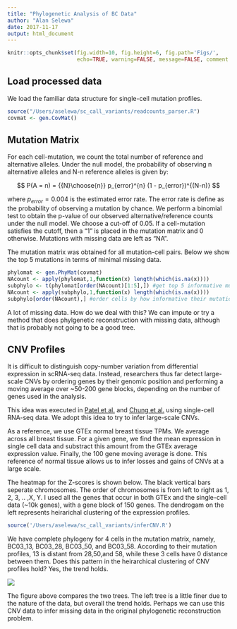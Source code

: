 ```yaml
---
title: "Phylogenetic Analysis of BC Data"
author: "Alan Selewa"
date: 2017-11-17
output: html_document
---
```


```r
knitr::opts_chunk$set(fig.width=10, fig.height=6, fig.path='Figs/',
                      echo=TRUE, warning=FALSE, message=FALSE, comment = NA)
```

## Load processed data

We load the familiar data structure for single-cell mutation profiles.

```r
source("/Users/aselewa/sc_call_variants/readcounts_parser.R")
covmat <- gen.CovMat()
```

## Mutation Matrix

For each cell-mutation, we count the total number of reference and alternative alleles. Under the null model, the probability of observing n alternative alleles and N-n reference alleles is given by:

$$ P(A = n) = {{N}\choose{n}}  p_{error}^{n} (1 - p_{error})^{(N-n)} $$

where $p_{error} = 0.004$ is the estimated error rate. The error rate is define as the probability of observing a mutation by chance. We perform a binomial test to obtain the p-value of our observed alternative/reference counts under the null model. We choose a cut-off of 0.05. If a cell-mutation satisfies the cutoff, then a "1" is placed in the mutation matrix and 0 otherwise. Mutations with missing data are left as "NA". 

The mutation matrix was obtained for all mutation-cell pairs. Below we show the top 5 mutations in terms of minimal missing data. 

```r
phylomat <- gen.PhyMat(covmat)
NAcount <- apply(phylomat,1,function(x) length(which(is.na(x))))
subphylo <- t(phylomat[order(NAcount)[1:5],]) #get top 5 informative mutations
NAcount <- apply(subphylo,1,function(x) length(which(is.na(x))))
subphylo[order(NAcount),] #order cells by how informative their mutations are
```

A lot of missing data. How do we deal with this? We can impute or try a method that does phylgenetic reconstruction with missing data, although that is probably not going to be a good tree. 

## CNV Profiles

It is difficult to distinguish copy-number variation from differential expression in scRNA-seq data. Instead, researchers thus far detect large-scale CNVs by ordering genes by their genomic position and performing a moving average over ~50-200   gene blocks, depending on the number of genes used in the analysis.

This idea was executed in [Patel et al.](http://science.sciencemag.org/content/early/2014/06/11/science.1254257) and [Chung et al.](https://www.nature.com/articles/ncomms15081) using single-cell RNA-seq data. We adopt this idea to try to infer large-scale CNVs.

As a reference, we use GTEx normal breast tissue TPMs. We average across all breast tissue. For a given gene, we find the mean expression in single cell data and substract this amount from the GTEx average expression value. Finally, the 100 gene moving average is done. This reference of normal tissue allows us to infer losses and gains of CNVs at a large scale. 


The heatmap for the Z-scores is shown below. The black vertical bars seperate chromosomes. The order of chromosomes is from left to right as 1, 2, 3, .. ,X, Y. I used all the genes that occur in both GTEx and the single-cell data (~10k genes), with a gene block of 150 genes. The dendrogam on the left represents heirarichal clustering of the expression profiles.

```r
source('/Users/aselewa/sc_call_variants/inferCNV.R')
```

We have complete phylogeny for 4 cells in the mutation matrix, namely, BC03_13, BC03_28, BC03_50, and BC03_58. According to their mutation profiles, 13 is distant from 28,50,and 58, while these 3 cells have 0 distance between them. Does this pattern in the heirarchical clustering of CNV profiles hold? Yes, the trend holds. 

![](/Users/aselewa/web/img/cnv_mutation_fig.png)

The figure above compares the two trees. The left tree is a little finer due to the nature of the data, but overall the trend holds. Perhaps we can use this CNV data to infer missing data in the original phylogenetic reconstruction problem.
